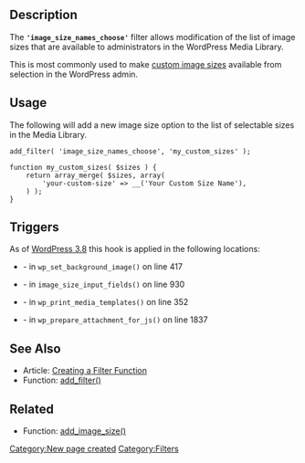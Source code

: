 {{Languages|
{{en|Plugin_API/Filter_Reference/image_size_names_choose}}
{{it|Le_API_dei_Plugin/Riferimento filtri/image_size_names_choose}}
}}
==Description==
The ''' <tt>'image_size_names_choose'</tt> ''' filter allows modification of the list of image sizes that are available to administrators in the WordPress Media Library.

This is most commonly used to make [[Function_Reference/add_image_size|custom image sizes]] available from selection in the WordPress admin.

==Usage==
The following will add a new image size option to the list of selectable sizes in the Media Library.
<pre>
add_filter( 'image_size_names_choose', 'my_custom_sizes' );

function my_custom_sizes( $sizes ) {
    return array_merge( $sizes, array(
        'your-custom-size' => __('Your Custom Size Name'),
    ) );
}
</pre>

==Triggers==
As of [[Version 3.8|WordPress 3.8]] this hook is applied in the following locations:

* {{Trac|wp-admin/custom-background.php|trunk|417}} - in <tt>wp_set_background_image()</tt> on line 417
* {{Trac|wp-admin/includes/media.php|trunk|930}} - in <tt>image_size_input_fields()</tt> on line 930
* {{Trac|wp-includes/media-template.php|trunk|352}} - in <tt>wp_print_media_templates()</tt> on line 352
* {{Trac|wp-includes/media.php|trunk|1837}} - in <tt>wp_prepare_attachment_for_js()</tt> on line 1837

==See Also==
* Article: [[Plugin_API#Create_a_Filter_Function|Creating a Filter Function]]
* Function: [[Function_Reference/add_filter|add_filter()]]

== Related ==
* Function: [[Function_Reference/add_image_size|add_image_size()]]

[[Category:New page created]]
[[Category:Filters]]